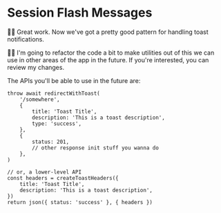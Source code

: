 # Session Flash Messages

👨‍💼 Great work. Now we've got a pretty good pattern for handling toast
notifications.

🧝‍♂️ I'm going to refactor the code a bit to make utilities out of this we can
use in other areas of the app in the future. If you're interested, you
can <DiffLink>review my changes</DiffLink>.

The APIs you'll be able to use in the future are:

```tsx
throw await redirectWithToast(
	'/somewhere',
	{
		title: 'Toast Title',
		description: 'This is a toast description',
		type: 'success',
	},
	{
		status: 201,
		// other response init stuff you wanna do
	},
)

// or, a lower-level API
const headers = createToastHeaders({
	title: 'Toast Title',
	description: 'This is a toast description',
})
return json({ status: 'success' }, { headers })
```
